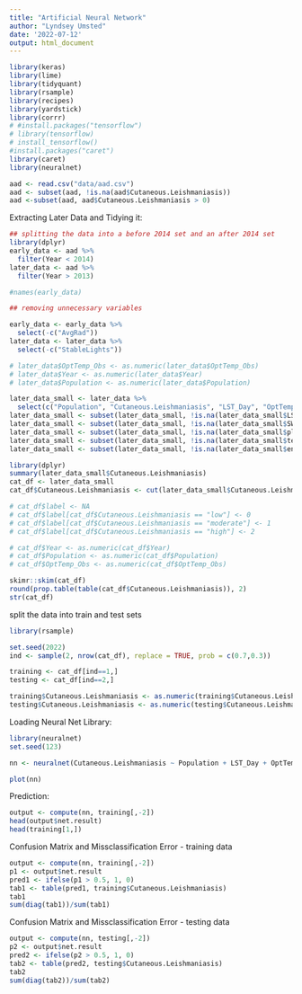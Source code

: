 ```yaml
---
title: "Artificial Neural Network"
author: "Lyndsey Umsted"
date: '2022-07-12'
output: html_document
---
```


```r
library(keras)
library(lime)
library(tidyquant)
library(rsample)
library(recipes)
library(yardstick)
library(corrr)
# #install.packages("tensorflow")
# library(tensorflow)
# install_tensorflow()
#install.packages("caret")
library(caret)
library(neuralnet)
```

```r
aad <- read.csv("data/aad.csv")
aad <- subset(aad, !is.na(aad$Cutaneous.Leishmaniasis))
aad <-subset(aad, aad$Cutaneous.Leishmaniasis > 0)
```




Extracting Later Data and Tidying it:
```r
## splitting the data into a before 2014 set and an after 2014 set
library(dplyr)
early_data <- aad %>%
  filter(Year < 2014)
later_data <- aad %>%
  filter(Year > 2013)

#names(early_data)

## removing unnecessary variables

early_data <- early_data %>%
  select(-c("AvgRad"))
later_data <- later_data %>%
  select(-c("StableLights"))

# later_data$OptTemp_Obs <- as.numeric(later_data$OptTemp_Obs)
# later_data$Year <- as.numeric(later_data$Year)
# later_data$Population <- as.numeric(later_data$Population)

later_data_small <- later_data %>%
  select(c("Population", "Cutaneous.Leishmaniasis", "LST_Day", "OptTemp_Obs", "NDVI", "EVI", "Precip", "AvgRad", "SWOccurrence", "pland_forest", "te_forest", "enn_mn_forest"))
later_data_small <- subset(later_data_small, !is.na(later_data_small$LST_Day))
later_data_small <- subset(later_data_small, !is.na(later_data_small$SWOccurrence))
later_data_small <- subset(later_data_small, !is.na(later_data_small$pland_forest))
later_data_small <- subset(later_data_small, !is.na(later_data_small$te_forest))
later_data_small <- subset(later_data_small, !is.na(later_data_small$enn_mn_forest))

```

```r
library(dplyr)
summary(later_data_small$Cutaneous.Leishmaniasis)
cat_df <- later_data_small
cat_df$Cutaneous.Leishmaniasis <- cut(later_data_small$Cutaneous.Leishmaniasis, breaks = c(0, 0.54770, 10^3), labels = c("low", "high")) # 50th percentile

# cat_df$label <- NA
# cat_df$label[cat_df$Cutaneous.Leishmaniasis == "low"] <- 0
# cat_df$label[cat_df$Cutaneous.Leishmaniasis == "moderate"] <- 1
# cat_df$label[cat_df$Cutaneous.Leishmaniasis == "high"] <- 2

# cat_df$Year <- as.numeric(cat_df$Year)
# cat_df$Population <- as.numeric(cat_df$Population)
# cat_df$OptTemp_Obs <- as.numeric(cat_df$OptTemp_Obs)
```

```r
skimr::skim(cat_df)
round(prop.table(table(cat_df$Cutaneous.Leishmaniasis)), 2)
str(cat_df)
```




split the data into train and test sets
```r
library(rsample)

set.seed(2022)
ind <- sample(2, nrow(cat_df), replace = TRUE, prob = c(0.7,0.3))

training <- cat_df[ind==1,]
testing <- cat_df[ind==2,]

training$Cutaneous.Leishmaniasis <- as.numeric(training$Cutaneous.Leishmaniasis) - 1
testing$Cutaneous.Leishmaniasis <- as.numeric(testing$Cutaneous.Leishmaniasis) - 1
```

Loading Neural Net Library:
```r
library(neuralnet)
set.seed(123)

nn <- neuralnet(Cutaneous.Leishmaniasis ~ Population + LST_Day + OptTemp_Obs + NDVI + EVI + Precip + AvgRad + SWOccurrence + pland_forest + te_forest + enn_mn_forest, data = training, hidden = c(2,3), linear.output = FALSE, err.fct = 'ce', likelihood = TRUE)

plot(nn)
```

Prediction:
```r
output <- compute(nn, training[,-2])
head(output$net.result)
head(training[1,])
```

Confusion Matrix and Missclassification Error - training data
```r
output <- compute(nn, training[,-2])
p1 <- output$net.result
pred1 <- ifelse(p1 > 0.5, 1, 0)
tab1 <- table(pred1, training$Cutaneous.Leishmaniasis)
tab1
sum(diag(tab1))/sum(tab1)
```

Confusion Matrix and Missclassification Error - testing data
```r
output <- compute(nn, testing[,-2])
p2 <- output$net.result
pred2 <- ifelse(p2 > 0.5, 1, 0)
tab2 <- table(pred2, testing$Cutaneous.Leishmaniasis)
tab2
sum(diag(tab2))/sum(tab2)
```



